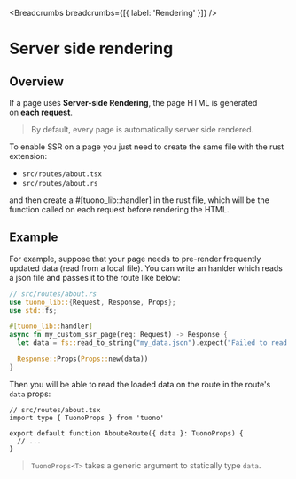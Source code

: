 
<MetaTags
  title="Tuono - Server side rendering"
  canonical="https://tuono.dev/documentation/rendering/server-side-rendering"
/>


<Breadcrumbs breadcrumbs={[{ label: 'Rendering' }]} />

# Server side rendering

## Overview

If a page uses **Server-side Rendering**, the page HTML is generated on **each request**.

> By default, every page is automatically server side rendered.

To enable SSR on a page you just need to create the same file with the rust extension:

- `src/routes/about.tsx`
- `src/routes/about.rs`

and then create a #[tuono_lib::handler] in the rust file, 
which will be the function called on each request before rendering the HTML.

## Example

For example, suppose that your page needs to pre-render frequently updated data
(read from a local file). You can write an hanlder which reads a json file and passes
it to the route like below:

```rs
// src/routes/about.rs
use tuono_lib::{Request, Response, Props};
use std::fs;

#[tuono_lib::handler]
async fn my_custom_ssr_page(req: Request) -> Response {
  let data = fs::read_to_string("my_data.json").expect("Failed to read json file");

  Response::Props(Props::new(data))
}
```

Then you will be able to read the loaded data on the route in the route's `data` props:

```tsx
// src/routes/about.tsx
import type { TuonoProps } from 'tuono'

export default function AbouteRoute({ data }: TuonoProps) {
  // ...
}
```

> `TuonoProps<T>` takes a generic argument to statically type `data`.
